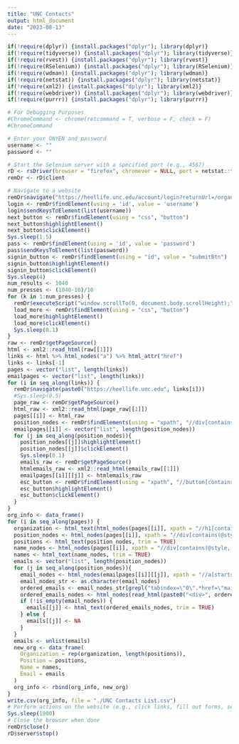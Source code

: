 ```yaml
---
title: "UNC Contacts"
output: html_document
date: "2023-08-13"
---
```


```r
if(!require(dplyr)) {install.packages("dplyr"); library(dplyr)}
if(!require(tidyverse)) {install.packages("dplyr"); library(tidyverse)}
if(!require(rvest)) {install.packages("dplyr"); library(rvest)}
if(!require(RSelenium)) {install.packages("dplyr"); library(RSelenium)}
if(!require(wdman)) {install.packages("dplyr"); library(wdman)}
if(!require(netstat)) {install.packages("dplyr"); library(netstat)}
if(!require(xml2)) {install.packages("dplyr"); library(xml2)}
if(!require(webdriver)) {install.packages("dplyr"); library(webdriver)}
if(!require(purrr)) {install.packages("dplyr"); library(purrr)}

# For Debugging Purposes
#ChromeCommand <- chrome(retcommand = T, verbose = F, check = F)
#ChromeCommand

# Enter your ONYEN and password
username <- ""
password <- ""

# Start the Selenium server with a specified port (e.g., 4567)
rD <- rsDriver(browser = "firefox", chromever = NULL, port = netstat::free_port())
remDr <- rD$client

# Navigate to a website
remDr$navigate("https://heellife.unc.edu/account/login?returnUrl=/organizations")
login <- remDr$findElement(using = 'id', value = 'username')
login$sendKeysToElement(list(username))
next_button <- remDr$findElement(using = "css", "button")
next_button$highlightElement()
next_button$clickElement()
Sys.sleep(1.5)
pass <- remDr$findElement(using = 'id', value = 'password')
pass$sendKeysToElement(list(password))
signin_button <- remDr$findElement(using = "id", value = "submitBtn")
signin_button$highlightElement()
signin_button$clickElement()
Sys.sleep(4)
num_results <- 1040
num_presses <- (1040-10)/10
for (k in 1:num_presses) {
  remDr$executeScript("window.scrollTo(0, document.body.scrollHeight);")
  load_more <- remDr$findElement(using = "css", "button")
  load_more$highlightElement()
  load_more$clickElement()
  Sys.sleep(0.1)
}
raw <- remDr$getPageSource()
html <- xml2::read_html(raw[[1]])
links <- html %>% html_nodes("a") %>% html_attr("href")
links <- links[-1]
pages <- vector("list", length(links))
emailpages <- vector("list", length(links))
for (i in seq_along(links)) {
  remDr$navigate(paste0("https://heellife.unc.edu", links[i]))
  #Sys.sleep(0.5)
  page_raw <- remDr$getPageSource()
  html_raw <- xml2::read_html(page_raw[[1]])
  pages[[i]] <- html_raw
  position_nodes <- remDr$findElements(using = "xpath", "//div[contains(@style, 'font-size: 14px;') and contains(@style, 'font-weight: bold;')]")
  emailpages[[i]] <- vector("list", length(position_nodes))
  for (j in seq_along(position_nodes)){
    position_nodes[[j]]$highlightElement()
    position_nodes[[j]]$clickElement()
    Sys.sleep(0.1)
    emails_raw <- remDr$getPageSource()
    htmlemails_raw <- xml2::read_html(emails_raw[[1]])
    emailpages[[i]][[j]] <- htmlemails_raw
    esc_button <- remDr$findElement(using = "xpath", "//button[contains(@class, 'MuiButtonBase-root') and contains(@class, 'MuiIconButton-root') and @aria-label='Close']")
    esc_button$highlightElement()
    esc_button$clickElement()
  }
}
org_info <- data_frame()
for (i in seq_along(pages)) {
  organization <- html_text(html_nodes(pages[[i]], xpath = "//h1[contains(@style, 'padding: 13px 0px 0px 85px;')]"), trim = TRUE)
  position_nodes <- html_nodes(pages[[i]], xpath = "//div[contains(@style, 'font-size: 14px;') and contains(@style, 'font-weight: bold;')]")
  positions <- html_text(position_nodes, trim = TRUE)
  name_nodes <- html_nodes(pages[[i]], xpath = "//div[contains(@style, 'margin: 5px 0px;') and contains(@style, 'font-size: 17px;')]")
  names <- html_text(name_nodes, trim = TRUE)
  emails <- vector("list", length(position_nodes))
  for (j in seq_along(position_nodes)){
    email_nodes <- html_nodes(emailpages[[i]][[j]], xpath = "//a[starts-with(@href, 'mailto:') and @tabindex='0']")
    email_nodes_str <- as.character(email_nodes)
    ordered_emails <- email_nodes_str[grepl("tabindex=\"0\".*href=\"mailto:", email_nodes_str)]
    ordered_emails_nodes <- html_nodes(read_html(paste0("<div>", ordered_emails, "</div>")), "a")
    if (!is_empty(email_nodes)) {
      emails[[j]] <- html_text(ordered_emails_nodes, trim = TRUE)
    } else {
      emails[[j]] <- NA
    }
  }
  emails <- unlist(emails)
  new_org <- data_frame(
    Organization = rep(organization, length(positions)),
    Position = positions,
    Name = names,
    Email = emails
  )
  org_info <- rbind(org_info, new_org)
}
write.csv(org_info, file = "./UNC Contacts List.csv")
# Perform actions on the website (e.g., click links, fill out forms, scrape data)
Sys.sleep(1000)
# Close the browser when done
remDr$close()
rD$server$stop()
```